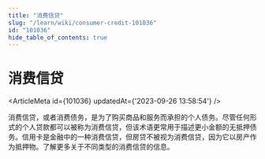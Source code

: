 ```yaml
---
title: "消费信贷"
slug: "/learn/wiki/consumer-credit-101036"
id: "101036"
hide_table_of_contents: true
---
```



# 消费信贷

<ArticleMeta id={101036} updatedAt={'2023-09-26 13:58:54'} />
<div className='border-solid border-b border-t-0 my-4 border-[var(--ifm-color-gray-300)]' />

消费信贷，或者消费债务，是为了购买商品和服务而承担的个人债务。尽管任何形式的个人贷款都可以被称为消费信贷，但该术语更常用于描述更小金额的无抵押债务。信用卡是金融中的一种消费信贷，但房贷不被视为消费信贷，因为它以房产作为抵押物。了解更多关于不同类型的消费信贷的信息。
